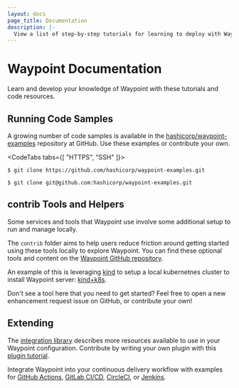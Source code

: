 ```yaml
---
layout: docs
page_title: Documentation
description: |-
  View a list of step-by-step tutorials for learning to deploy with Waypoint.
---
```


# Waypoint Documentation

Learn and develop your knowledge of Waypoint with these tutorials and code resources.

## Running Code Samples

A growing number of code samples is available in the [hashicorp/waypoint-examples](https://github.com/hashicorp/waypoint-examples) repository at GitHub. Use these examples or contribute your own.

<CodeTabs tabs={[ "HTTPS", "SSH" ]}>

```shell-session
$ git clone https://github.com/hashicorp/waypoint-examples.git
```

```shell-session
$ git clone git@github.com:hashicorp/waypoint-examples.git
```

</CodeTabs>

## contrib Tools and Helpers

Some services and tools that Waypoint use involve some additional setup to run
and manage locally.

The `contrib` folder aims to help users reduce friction around getting started
using these tools locally to explore Waypoint. You can find these optional tools
and content on the [Waypoint GitHub repository](https://github.com/hashicorp/waypoint/tree/main/contrib).

An example of this is leveraging [kind](https://kind.sigs.k8s.io/) to setup a
local kubernetnes cluster to install Waypoint server: [kind+k8s](https://github.com/hashicorp/waypoint/tree/main/contrib/serverinstall/kind-k8s).

Don't see a tool here that you need to get started? Feel free to open a new
enhancement request issue on GitHub, or contribute your own!

## Extending

The [integration library](/waypoint/integrations) describes more resources available to use
in your Waypoint configuration. Contribute by writing your own plugin with this
[plugin tutorial](/waypoint/docs/extending-waypoint/creating-plugins).

Integrate Waypoint into your continuous delivery workflow with examples for
[GitHub Actions](/waypoint/docs/automating-execution/github-actions),
[GitLab CI/CD](/waypoint/docs/automating-execution/gitlab-cicd),
[CircleCI](/waypoint/docs/automating-execution/circle-ci), or
[Jenkins](/waypoint/docs/automating-execution/jenkins).
